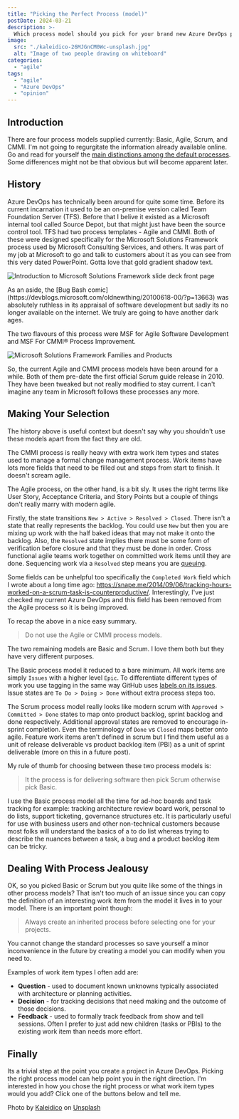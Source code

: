 ```yaml
---
title: "Picking the Perfect Process (model)"
postDate: 2024-03-21
description: >-
  Which process model should you pick for your brand new Azure DevOps project? You can change later but its easier to get it right at the start. Some processes might even cause you issues.
image:
  src: "./kaleidico-26MJGnCM0Wc-unsplash.jpg"
  alt: "Image of two people drawing on whiteboard"
categories:
  - "agile"
tags:
  - "agile"
  - "Azure DevOps"
  - "opinion"
---
```


## Introduction

There are four process models supplied currently: Basic, Agile, Scrum, and CMMI. I'm not going to regurgitate the information already available online. Go and read for yourself the [main distinctions among the default processes](https://learn.microsoft.com/en-us/azure/devops/boards/work-items/guidance/choose-process?view=azure-devops&tabs=agile-process#main-distinctions-among-the-default-processes). Some differences might not be that obvious but will become apparent later.

## History

Azure DevOps has technically been around for quite some time. Before its current incarnation it used to be an on-premise version called Team Foundation Server (TFS). Before that I belive it existed as a Microsoft internal tool called Source Depot, but that might just have been the source control tool. TFS had two process templates - Agile and CMMI. Both of these were designed specifically for the Microsoft Solutions Framework process used by Microsoft Consulting Services, and others. It was part of my job at Microsoft to go and talk to customers about it as you can see from this very dated PowerPoint. Gotta love that gold gradient shadow text.

![Introduction to Microsoft Solutions Framework slide deck front page](./intro-to-msf-deck.png)

<aside class="italic">As an aside, the [Bug Bash comic](https://devblogs.microsoft.com/oldnewthing/20100618-00/?p=13663) was absolutely ruthless in its appraisal of software development but sadly its no longer available on the internet. We truly are going to have another dark ages.</aside>

The two flavours of this process were MSF for Agile Software Development and MSF For CMMI® Process Improvement.

![Microsoft Solutions Framework Families and Products](./msf-products-slide.png)

So, the current Agile and CMMI process models have been around for a while. Both of them pre-date the first official Scrum guide release in 2010. They have been tweaked but not really modified to stay current. I can't imagine any team in Microsoft follows these processes any more.

## Making Your Selection

The history above is useful context but doesn't say why you shouldn't use these models apart from the fact they are old.

The CMMI process is really heavy with extra work item types and states used to manage a formal change management process. Work items have lots more fields that need to be filled out and steps from start to finish. It doesn't scream agile.

The Agile process, on the other hand, is a bit sly. It uses the right terms like User Story, Acceptance Criteria, and Story Points but a couple of things don't really marry with modern agile.

Firstly, the state transitions `New > Active > Resolved > Closed`. There isn't a state that really represents the backlog. You could use `New` but then you are mixing up work with the half baked ideas that may not make it onto the backlog. Also, the `Resolved` state implies there must be some form of verification before closure and that they must be done in order. Cross functional agile teams work together on committed work items until they are done. Sequencing work via a `Resolved` step means you are [queuing](https://snape.me/2024/03/batches-and-queues/).

Some fields can be unhelpful too specifically the `Completed Work` field which I wrote about a long time ago: https://snape.me/2014/09/06/tracking-hours-worked-on-a-scrum-task-is-counterproductive/. Interestingly, I've just checked my current Azure DevOps and this field has been removed from the Agile process so it is being improved.

To recap the above in a nice easy summary.

> Do not use the Agile or CMMI process models.

The two remaining models are Basic and Scrum. I love them both but they have very different purposes.

The Basic process model it reduced to a bare minimum. All work items are simply `Issues` with a higher level `Epic`. To differentiate different types of work you use tagging in the same way GitHub uses [labels on its issues](https://docs.github.com/en/issues/using-labels-and-milestones-to-track-work/managing-labels). Issue states are `To Do > Doing > Done` without extra process steps too.

The Scrum process model really looks like modern scrum with `Approved > Committed > Done` states to map onto product backlog, sprint backlog and done respectively. Additional approval states are removed to encourage in-sprint completion. Even the terminology of `Done` vs `Closed` maps better onto agile. Feature work items aren't defined in scrum but I find them useful as a unit of release deliverable vs product backlog item (PBI) as a unit of sprint deliverable (more on this in a future post).

My rule of thumb for choosing between these two process models is:

> It the process is for delivering software then pick Scrum otherwise pick Basic.

I use the Basic process model all the time for ad-hoc boards and task tracking for example: tracking architecture review board work, personal to do lists, support ticketing, governance structures etc. It is particularly useful for use with business users and other non-technical customers because most folks will understand the basics of a to do list whereas trying to describe the nuances between a task, a bug and a product backlog item can be tricky.

## Dealing With Process Jealousy

OK, so you picked Basic or Scrum but you quite like some of the things in other process models? That isn't too much of an issue since you can copy the definition of an interesting work item from the model it lives in to your model. There is an important point though:

> Always create an inherited process before selecting one for your projects.

You cannot change the standard processes so save yourself a minor inconvenience in the future by creating a model you can modify when you need to.

Examples of work item types I often add are:

- **Question** - used to document known unknowns typically associated with architecture or planning activities.
- **Decision** - for tracking decisions that need making and the outcome of those decisions.
- **Feedback** - used to formally track feedback from show and tell sessions. Often I prefer to just add new children (tasks or PBIs) to the existing work item than needs more effort.

## Finally

Its a trivial step at the point you create a project in Azure DevOps. Picking the right process model can help point you in the right direction. I'm  interested in how you chose the right process or what work item types would you add? Click one of the buttons below and tell me.

Photo by [Kaleidico](https://unsplash.com/@kaleidico) on [Unsplash](https://unsplash.com/photos/two-people-drawing-on-whiteboard-26MJGnCM0Wc)
